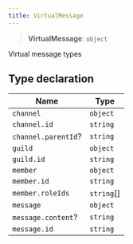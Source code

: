 ```yaml
---
title: VirtualMessage
---
```


> **VirtualMessage**: `object`

Virtual message types

## Type declaration

| Name | Type |
| ------ | ------ |
| <a id="channel"></a> `channel` | `object` |
| `channel.id` | `string` |
| `channel.parentId`? | `string` |
| <a id="guild"></a> `guild` | `object` |
| `guild.id` | `string` |
| <a id="member"></a> `member` | `object` |
| `member.id` | `string` |
| `member.roleIds` | `string`[] |
| <a id="message"></a> `message` | `object` |
| `message.content`? | `string` |
| `message.id` | `string` |
